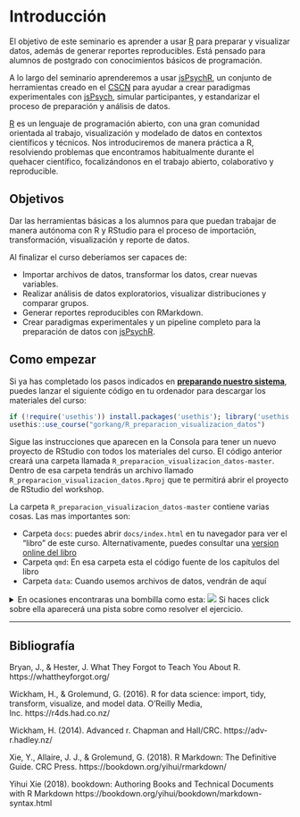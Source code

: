 # Introducción {-}

El objetivo de este seminario es aprender a usar [R](https://www.r-project.org/) para preparar y visualizar datos, además de generar reportes reproducibles. Está pensado para alumnos de postgrado con conocimientos básicos de programación.  

A lo largo del seminario aprenderemos a usar [jsPsychR](https://gorkang.github.io/jsPsychR-manual/index.html), un conjunto de herramientas creado en el [CSCN](https://cscn.uai.cl/) para ayudar a crear paradigmas experimentales con [jsPsych](https://www.jspsych.org/), simular participantes, y estandarizar el proceso de preparación y análisis de datos.  

[R](https://www.r-project.org/) es un lenguaje de programación abierto, con una gran comunidad orientada al trabajo, visualización y modelado de datos en contextos científicos y técnicos. Nos introduciremos de manera práctica a R, resolviendo problemas que encontramos habitualmente durante el quehacer científico, focalizándonos en el trabajo abierto, colaborativo y reproducible.  


## Objetivos {-}

Dar las herramientas básicas a los alumnos para que puedan trabajar de manera autónoma con R y RStudio para el proceso de importación, transformación, visualización y reporte de datos. 

Al finalizar el curso deberíamos ser capaces de:  

* Importar archivos de datos, transformar los datos, crear nuevas variables.
* Realizar análisis de datos exploratorios, visualizar distribuciones y comparar grupos.
* Generar reportes reproducibles con RMarkdown.
* Crear paradigmas experimentales y un pipeline completo para la preparación de datos con [jsPsychR](https://gorkang.github.io/jsPsychR-manual/index.html).  


## Como empezar {-}

Si ya has completado los pasos indicados en **[preparando nuestro sistema](#preparando-sistema)**, puedes lanzar el siguiente código en tu ordenador para descargar los materiales del curso:  

```r

if (!require('usethis')) install.packages('usethis'); library('usethis')
usethis::use_course("gorkang/R_preparacion_visualizacion_datos")

```

Sigue las instrucciones que aparecen en la Consola para tener un nuevo proyecto de RStudio con todos los materiales del curso. El código anterior creará una carpeta llamada `R_preparacion_visualizacion_datos-master`. Dentro de esa carpeta tendrás un archivo llamado `R_preparacion_visualizacion_datos.Rproj` que te permitirá abrir el proyecto de RStudio del workshop.  

La carpeta `R_preparacion_visualizacion_datos-master` contiene varias cosas. Las mas importantes son:  

- Carpeta `docs`: puedes abrir `docs/index.html` en tu navegador para ver el "libro" de este curso. Alternativamente, puedes consultar una [version online del libro](https://gorkang.github.io/R_preparacion_visualizacion_datos/index.html)  
- Carpeta `qmd`: En esa carpeta esta el código fuente de los capítulos del libro  
- Carpeta `data`: Cuando usemos archivos de datos, vendrán de aquí  


<details><summary>En ocasiones encontraras una bombilla como esta: ![](../data/images/hint.png) Si haces click sobre ella aparecerá una pista sobre como resolver el ejercicio.</summary><span style="color: orange;">¡No hagas click en mi sin antes haber intentado resolver el ejercicio sin ayuda!</span></details>

---  


## Bibliografía {.bibliografia -}

Bryan, J., & Hester, J. What They Forgot to Teach You About R. https://whattheyforgot.org/  

Wickham, H., & Grolemund, G. (2016). R for data science: import, tidy, transform, visualize, and model data. O'Reilly Media, Inc. https://r4ds.had.co.nz/  

Wickham, H. (2014). Advanced r. Chapman and Hall/CRC. https://adv-r.hadley.nz/

Xie, Y., Allaire, J. J., & Grolemund, G. (2018). R Markdown: The Definitive Guide. CRC Press. https://bookdown.org/yihui/rmarkdown/  

Yihui Xie (2018). bookdown: Authoring Books and Technical Documents with R Markdown https://bookdown.org/yihui/bookdown/markdown-syntax.html  
